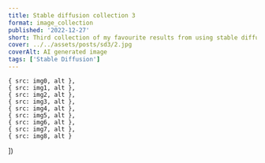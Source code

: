 ```yaml
---
title: Stable diffusion collection 3
format: image_collection
published: '2022-12-27'
short: Third collection of my favourite results from using stable diffusion.
cover: ../../assets/posts/sd3/2.jpg
coverAlt: AI generated image
tags: ['Stable Diffusion']
---
```







	{ src: img0, alt },
	{ src: img1, alt },
	{ src: img2, alt },
	{ src: img3, alt },
	{ src: img4, alt },
	{ src: img5, alt },
	{ src: img6, alt },
	{ src: img7, alt },
	{ src: img8, alt }
])

<ImageGallery gallery={optimisedGallery} client:load />
